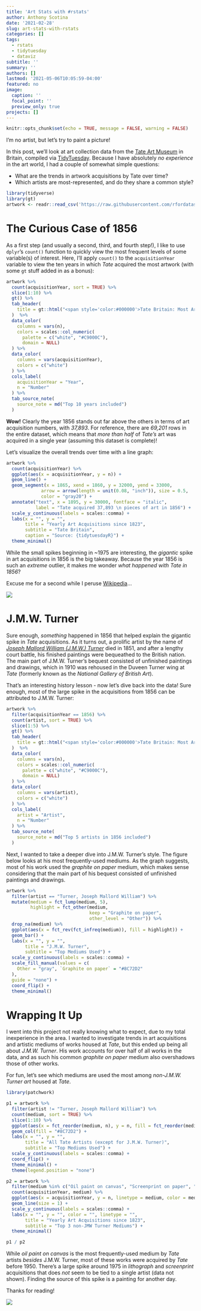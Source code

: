 ```yaml
---
title: 'Art Stats with #rstats'
author: Anthony Scotina
date: '2021-02-28'
slug: art-stats-with-rstats
categories: []
tags:
  - rstats
  - tidytuesday
  - dataviz
subtitle: ''
summary: ''
authors: []
lastmod: '2021-05-06T10:05:59-04:00'
featured: no
image:
  caption: ''
  focal_point: ''
  preview_only: true
projects: []
---
```


```r
knitr::opts_chunk$set(echo = TRUE, message = FALSE, warning = FALSE)
```

I'm no artist, but let's try to paint a picture!

In this post, we'll look at art collection data from the [Tate Art Museum](https://github.com/tategallery/collection) in Britain, compiled via [TidyTuesday](https://github.com/rfordatascience/tidytuesday/blob/master/data/2021/2021-01-12/readme.md). Because I have absolutely *no experience* in the art world, I had a couple of somewhat simple questions:

- What are the trends in artwork acquisitions by Tate over time?
- Which artists are most-represented, and do they share a common style?

```r
library(tidyverse)
library(gt)
artwork <- readr::read_csv('https://raw.githubusercontent.com/rfordatascience/tidytuesday/master/data/2021/2021-01-12/artwork.csv')
```

# The Curious Case of 1856

As a first step (and usually a second, third, and fourth step!), I like to use `dplyr`'s `count()` function to quickly view the most frequent levels of some variable(s) of interest. Here, I'll apply `count()` to the `acquisitionYear` variable to view the ten years in which *Tate* acquired the most artwork (with some `gt` stuff added in as a bonus):

```r
artwork %>%
  count(acquisitionYear, sort = TRUE) %>%
  slice(1:10) %>%
  gt() %>%
  tab_header(
    title = gt::html("<span style='color:#000000'>Tate Britain: Most Art Acqusitions (since 1823)</span>")
  )  %>%
  data_color(
    columns = vars(n),
    colors = scales::col_numeric(
      palette = c("white", "#C9000C"), 
      domain = NULL)
  ) %>%
  data_color(
    columns = vars(acquisitionYear),
    colors = c("white")
  ) %>%
  cols_label(
    acquisitionYear = "Year", 
    n = "Number"
  ) %>%
  tab_source_note(
    source_note = md("Top 10 years included")
  )
```

**Wow!** Clearly the year 1856 stands out far above the others in terms of art acquisition numbers, with *37,893*. For reference, there are *69,201* rows in the entire dataset, which means that *more than half* of *Tate's* art was acquired in a single year (assuming this dataset is complete)!

Let's visualize the overall trends over time with a line graph:

```r
artwork %>%
  count(acquisitionYear) %>%
  ggplot(aes(x = acquisitionYear, y = n)) + 
  geom_line() +
  geom_segment(x = 1865, xend = 1860, y = 32000, yend = 33000, 
             arrow = arrow(length = unit(0.08, "inch")), size = 0.5, 
             color = "gray20") + 
  annotate("text", x = 1895, y = 30000, fontface = "italic",
           label = "Tate acquired 37,893 \n pieces of art in 1856") +
  scale_y_continuous(labels = scales::comma) +
  labs(x = "", y = "", 
       title = "Yearly Art Acquisitions since 1823", 
       subtitle = "Tate Britain", 
       caption = "Source: {tidytuesdayR}") +
  theme_minimal()
```

While the small spikes beginning in ~1975 are interesting, the *gigantic* spike in art acquisitions in 1856 is the big takeaway. Because the year 1856 is such an *extreme* outlier, it makes me wonder *what happened with Tate in 1856*?

Excuse me for a second while I peruse [Wikipedia](https://en.wikipedia.org/wiki/Tate_Britain)...

![](https://i.ytimg.com/vi/U7CZcd-UYmU/maxresdefault.jpg)

# J.M.W. Turner

Sure enough, *something* happened in 1856 that helped explain the gigantic spike in *Tate* acquisitions. As it turns out, a prolific artist by the name of [*Joseph Mallord William (J.M.W.) Turner*](https://en.wikipedia.org/wiki/J._M._W._Turner#Legacy) died in 1851, and after a lengthy court battle, his finished paintings were bequeathed to the British nation. The main part of J.M.W. Turner's bequest consisted of unfinished paintings and drawings, which in 1910 was rehoused in the Duveen Turner wing at *Tate* (formerly known as the *National Gallery of British Art*). 

That's an interesting history lesson - now let's dive back into the data! Sure enough, most of the large spike in the acquisitions from 1856 can be attributed to J.M.W. Turner:

```r
artwork %>%
  filter(acquisitionYear == 1856) %>%
  count(artist, sort = TRUE) %>%
  slice(1:5) %>%
  gt() %>%
  tab_header(
    title = gt::html("<span style='color:#000000'>Tate Britain: Most Art Acqusitions in 1856 (per artist)</span>")
  )  %>%
  data_color(
    columns = vars(n),
    colors = scales::col_numeric(
      palette = c("white", "#C9000C"), 
      domain = NULL)
  ) %>%
  data_color(
    columns = vars(artist),
    colors = c("white")
  ) %>%
  cols_label(
    artist = "Artist", 
    n = "Number"
  ) %>%
  tab_source_note(
    source_note = md("Top 5 artists in 1856 included")
  )
```

Next, I wanted to take a deeper dive into J.M.W. Turner's style. The figure below looks at his most frequently-used mediums. As the graph suggests, most of his work used the *graphite on paper* medium, which makes sense considering that the main part of his bequest consisted of unfinished paintings and drawings. 

```r
artwork %>%
  filter(artist == "Turner, Joseph Mallord William") %>%
  mutate(medium = fct_lump(medium, 5), 
         highlight = fct_other(medium, 
                               keep = "Graphite on paper", 
                               other_level = "Other")) %>%
  drop_na(medium) %>%
  ggplot(aes(x = fct_rev(fct_infreq(medium)), fill = highlight)) + 
  geom_bar() + 
  labs(x = "", y = "", 
       title = "J.M.W. Turner", 
       subtitle = "Top Mediums Used") +
  scale_y_continuous(labels = scales::comma) +
  scale_fill_manual(values = c(
    Other = "gray", `Graphite on paper` = "#8C72D2"
  ), 
  guide = "none") +
  coord_flip() + 
  theme_minimal()
```

# Wrapping It Up

I went into this project not really knowing what to expect, due to my total inexperience in the area. I wanted to investigate trends in art acquisitions and artistic mediums of works housed at *Tate*, but this ended up being all about *J.M.W. Turner*. His work accounts for over half of all works in the data, and as such his common *graphite on paper* medium also overshadows those of other works. 

For fun, let's see which mediums are used the most among *non-J.M.W. Turner art* housed at *Tate*. 

```r
library(patchwork)

p1 = artwork %>%
  filter(artist != "Turner, Joseph Mallord William") %>%
  count(medium, sort = TRUE) %>%
  slice(1:10) %>%
  ggplot(aes(x = fct_reorder(medium, n), y = n, fill = fct_reorder(medium, n))) + 
  geom_col(fill = "#8C72D2") + 
  labs(x = "", y = "", 
       title = "All Tate Artists (except for J.M.W. Turner)", 
       subtitle = "Top Mediums Used") +
  scale_y_continuous(labels = scales::comma) +
  coord_flip() + 
  theme_minimal() + 
  theme(legend.position = "none")

p2 = artwork %>%
  filter(medium %in% c("Oil paint on canvas", "Screenprint on paper", "Lithograph on paper")) %>%
  count(acquisitionYear, medium) %>%
  ggplot(aes(x = acquisitionYear, y = n, linetype = medium, color = medium)) + 
  geom_line(size = 1) + 
  scale_y_continuous(labels = scales::comma) +
  labs(x = "", y = "", color = "", linetype = "",
       title = "Yearly Art Acquisitions since 1823", 
       subtitle = "Top 3 non-JMW Turner Mediums") +
  theme_minimal()

p1 / p2
```

While *oil paint on canvas* is the most frequently-used medium by *Tate* artists *besides* J.M.W. Turner, most of these works were acquired by *Tate* before 1950. There's a large spike around 1975 in *lithograph* and *screenprint* acquisitions that does *not* seem to be tied to a single artist (data not shown). Finding the source of this spike is a painting for another day.

Thanks for reading!

![](https://media.giphy.com/media/AbPNdmgk6TJK/giphy.gif)

